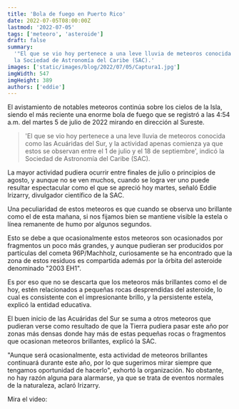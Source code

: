 ```yaml
---
title: 'Bola de fuego en Puerto Rico'
date: 2022-07-05T08:00:00Z
lastmod: '2022-07-05'
tags: ['meteoro', 'asteroide']
draft: false
summary:
  '"El que se vio hoy pertenece a una leve lluvia de meteoros conocida como las Acuáridas del Sur, y la actividad apenas comienza ya que estos se observan entre el 1 de julio y el 18 de septiembre", indicó
  la Sociedad de Astronomía del Caribe (SAC).'
images: ['static/images/blog/2022/07/05/Captura1.jpg']
imgWidth: 547
imgHeight: 389
authors: ['eddie']
---
```


El avistamiento de notables meteoros continúa sobre los cielos de la Isla, siendo el más reciente una enorme bola de fuego que se registró a las 4:54 a.m. del martes 5 de julio de 2022 mirando en dirección al Sureste.

> 'El que se vio hoy pertenece a una leve lluvia de meteoros conocida como las Acuáridas del Sur, y la actividad apenas comienza ya que estos se observan entre el 1 de julio y el 18 de septiembre', indicó
> la Sociedad de Astronomía del Caribe (SAC).

La mayor actividad pudiera ocurrir entre finales de julio o principios de agosto, y aunque no se ven muchos, cuando se logra ver uno puede resultar espectacular como el que se apreció hoy martes, señaló Eddie Irizarry, divulgador científico
de la SAC.

Una peculiaridad de estos meteoros es que cuando se observa uno brillante como el de esta mañana, si nos fijamos bien se mantiene visible la estela o línea remanente de humo por algunos segundos.

Esto se debe a que ocasionalmente estos meteoros son ocasionados por fragmentos un poco más grandes, y aunque pudieran ser producidos por partículas del cometa 96P/Machholz, curiosamente se ha encontrado que la zona de estos residuos
es compartida además por la órbita del asteroide denominado "2003 EH1".

Es por eso que no se descarta que los meteoros más brillantes como el de hoy, estén relacionados a pequeñas rocas desprendidas del asteroide, lo cual es consistente con el impresionante brillo, y la persistente estela, explicó la entidad educativa.

El buen inicio de las Acuáridas del Sur se suma a otros meteoros que pudieran verse como resultado de que la Tierra pudiera pasar este año por zonas más densas donde hay más de estas pequeñas rocas o fragmentos que ocasionan meteoros brillantes, explicó la SAC.

"Aunque será ocasionalmente, esta actividad de meteoros brillantes continuará durante este año, por lo que sugerimos mirar siempre que tengamos oportunidad de hacerlo", exhortó la organización. No obstante, no hay razón alguna para alarmarse, ya que
se trata de eventos normales de la naturaleza, aclaró Irizarry.

Mira el video:

<ResponsiveReactPlayer url="https://youtu.be/ByFaQ32vB2g" />
